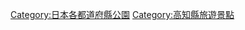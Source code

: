 {{Template:Category:都道府縣|公園}}
{{Commonscat|Parks in Kochi prefecture}}

[[Category:日本各都道府縣公園|Category:日本各都道府縣公園]]

[[Category:高知縣旅遊景點|Category:高知縣旅遊景點]]